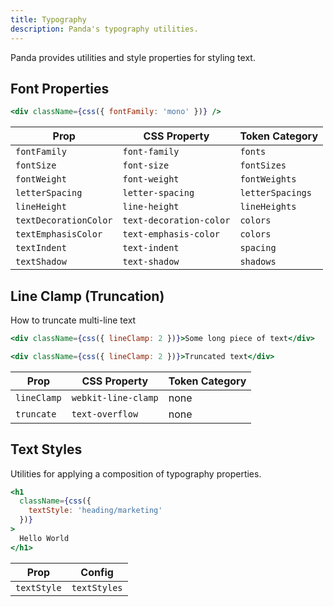 ```yaml
---
title: Typography
description: Panda's typography utilities.
---
```


Panda provides utilities and style properties for styling text.

## Font Properties

```jsx
<div className={css({ fontFamily: 'mono' })} />
```

| Prop                  | CSS Property            | Token Category   |
| --------------------- | ----------------------- | ---------------- |
| `fontFamily`          | `font-family`           | `fonts`          |
| `fontSize`            | `font-size`             | `fontSizes`      |
| `fontWeight`          | `font-weight`           | `fontWeights`    |
| `letterSpacing`       | `letter-spacing`        | `letterSpacings` |
| `lineHeight`          | `line-height`           | `lineHeights`    |
| `textDecorationColor` | `text-decoration-color` | `colors`         |
| `textEmphasisColor`   | `text-emphasis-color`   | `colors`         |
| `textIndent`          | `text-indent`           | `spacing`        |
| `textShadow`          | `text-shadow`           | `shadows`        |

## Line Clamp (Truncation)

How to truncate multi-line text

```jsx
<div className={css({ lineClamp: 2 })}>Some long piece of text</div>

<div className={css({ lineClamp: 2 })}>Truncated text</div>
```

| Prop        | CSS Property        | Token Category |
| ----------- | ------------------- | -------------- |
| `lineClamp` | `webkit-line-clamp` | none           |
| `truncate`  | `text-overflow`     | none           |

## Text Styles

Utilities for applying a composition of typography properties.

```jsx
<h1
  className={css({
    textStyle: 'heading/marketing'
  })}
>
  Hello World
</h1>
```

| Prop        | Config       |
| ----------- | ------------ |
| `textStyle` | `textStyles` |
